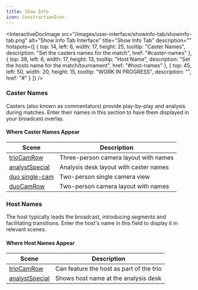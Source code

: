 ```yaml
---
title: Show Info
icon: ConstructionIcon
---
```




<InteractiveDocImage 
  src="/images/user-interface/showinfo-tab/showinfo-tab.png"
  alt="Show Info Tab Interface"
  title="Show Info Tab"
  description=""
  hotspots={[
    {
      top: 14,
      left: 6,
      width: 17,
      height: 25,
      tooltip: "Caster Names",
      description: "Set the casters names for the match",
      href: "#caster-names"
    },
    {
      top: 38,
      left: 6,
      width: 17,
      height: 13,
      tooltip: "Host Name",
      description: "Set the hosts name for the match/tournament",
      href: "#host-names"
    },
    {
      top: 45,
      left: 50,
      width: 20,
      height: 15,
      tooltip: "WORK IN PROGRESS",
      description: "",
      href: "#"
    }
  ]}
/>



### Caster Names

Casters (also known as commentators) provide play-by-play and analysis during matches. Enter their names in this section to have them displayed in your broadcast overlay.

#### Where Caster Names Appear
| Scene | Description |
|-------|-------------|
| [trioCamRow](/overlays/default/available-scenes#triocam-row) | Three-person camera layout with names |
| [analystSpecial](/overlays/default/available-scenes#analyst-special) | Analysis desk layout with caster names |
| [duo single-cam](/overlays/default/available-scenes#duo-single-cam) | Two-person single camera view |
| [duoCamRow](/overlays/default/available-scenes#duocam-row) | Two-person camera layout with names |

### Host Names

The host typically leads the broadcast, introducing segments and facilitating transitions. Enter the host's name in this field to display it in relevant scenes.

#### Where Host Names Appear
| Scene | Description |
|-------|-------------|
| [trioCamRow](/overlays/default/available-scenes#triocam-row) | Can feature the host as part of the trio |
| [analystSpecial](/overlays/default/available-scenes#analyst-special) | Shows host name at the analysis desk |